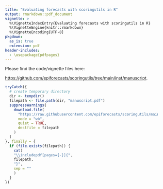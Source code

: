 ```yaml
---
title: "Evaluating forecasts with scoringutils in R"
output: rmarkdown::pdf_document
vignette: >
  %\VignetteIndexEntry{Evaluating forecasts with scoringutils in R}
  %\VignetteEngine{knitr::rmarkdown}
  %\VignetteEncoding{UTF-8}
pkgdown:
  as_is: true
  extension: pdf
header-includes:
  - \usepackage{pdfpages}
---
```


Please find the code/vignette files here:

[https://github.com/epiforecasts/scoringutils/tree/main/inst/manuscript](https://github.com/epiforecasts/scoringutils/tree/main/inst/manuscript).

```r
tryCatch({
  # create temporary directory
  dir <- tempdir()
  filepath <- file.path(dir, "manuscript.pdf")
  suppressWarnings(
    download.file(
      "https://raw.githubusercontent.com/epiforecasts/scoringutils/main/inst/manuscript/manuscript.pdf", 
      mode = "wb", 
      quiet = TRUE, 
      destfile = filepath
    )
  )
}, finally = {
  if (file.exists(filepath)) {
    cat(
    "\\includepdf[pages={-}]{", 
    filepath, 
    "}", 
    sep = ""
    )
  }
})
```
